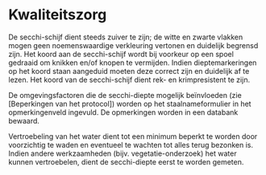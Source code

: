 # Kwaliteitszorg

```{=html}
<!--
Vermeld alle acties bij het uitvoeren van het protocol om tot kwaliteitsvolle resultaten te komen.
Daarnaast kan ook een checklist toegevoegd worden om na te gaan of alle stappen van het veldprotocol op een correcte manier doorlopen zijn (bv. Zijn alle velden in veldformulier ingevuld, zijn alle stalen gelabeld, ...).
Indien er niet aan bepaalde kwaliteitscriteria voldaan wordt, kan er eventueel verwezen worden naar corrigerende maatregelen.
In dit onderdeel kunnen ook bepaalde interkalibratie-oefeningen vermeld worden, die bijvoorbeeld voorafgaand aan elk veldseizoen worden uitgevoerd door de gebruikers van het protocol. 
-->
```
De secchi-schijf dient steeds zuiver te zijn; de witte en zwarte vlakken mogen geen noemenswaardige verkleuring vertonen en duidelijk begrensd zijn.
Het koord aan de secchi-schijf wordt bij voorkeur op een spoel gedraaid om knikken en/of knopen te vermijden.
Indien dieptemarkeringen op het koord staan aangeduid moeten deze correct zijn en duidelijk af te lezen.
Het koord van de secchi-schijf dient rek- en krimpresistent te zijn.

De omgevingsfactoren die de secchi-diepte mogelijk beïnvloeden (zie [Beperkingen van het protocol]) worden op het staalnameformulier in het opmerkingenveld ingevuld.
De opmerkingen worden in een databank bewaard.

Vertroebeling van het water dient tot een minimum beperkt te worden door voorzichtig te waden en eventueel te wachten tot alles terug bezonken is.
Indien andere werkzaamheden (bijv. vegetatie-onderzoek) het water kunnen vertroebelen, dient de secchi-diepte eerst te worden gemeten.
